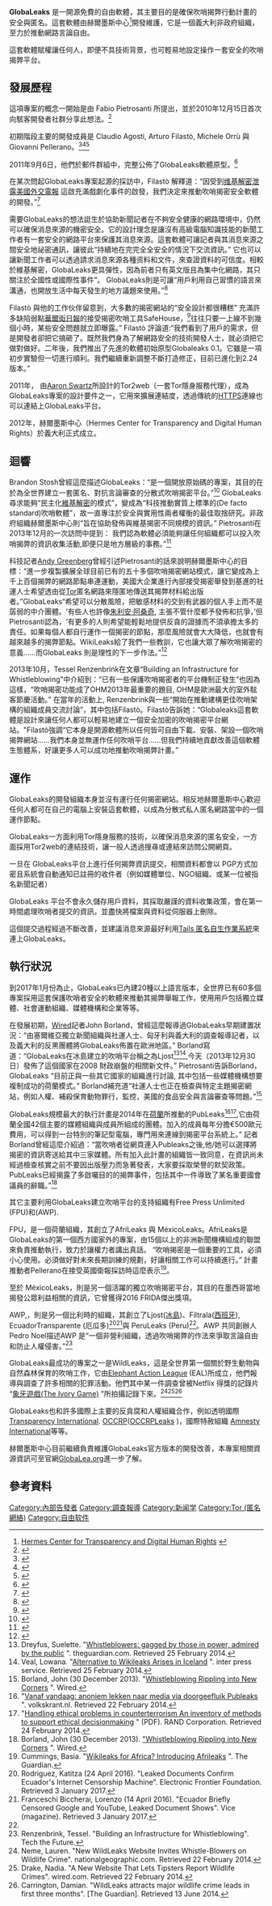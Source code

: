 {{multiple issues|
{{copyedit|time=2017-02-04T06:36:59+00:00}}

{{external links|time=2017-02-04T06:36:59+00:00}}
{{roughtranslation|time=2017-02-04T06:36:59+00:00}}
}}
{{Infobox software
| name = GlobaLeaks
| logo =
| screenshot =
| caption =
| developer = [https://www.hermescenter.org/ Hermes Center for Transparency and Digital Human Rights]
| released = {{start date|2011|9|6|df=yes}}
| repo = https://github.com/globaleaks/GlobaLeaks
| latest release version = 2.65.15
| latest release date = {{Start date and age|df=yes|2017|01|30}}
| programming language =[[Python|Python]], [[JavaScript|JavaScript]]
| operating system = [[Linux|Linux]]
| genre =
| license = [[Affero_General_Public_License|Affero General Public License]]
| website = https://www.globaleaks.org/zh-hans/
}}

'''GlobaLeaks''' 是一開源免費的自由軟體，其主要目的是確保吹哨揭弊行動計畫的安全與匿名。這套軟體由赫爾墨斯中心<ref>[https://hermescenter.org/ Hermes Center for Transparency and Digital Human Rights] {{Wayback|url=https://hermescenter.org/ |date=20210108074323 }}</ref>開發維護，它是一個義大利非政府組織，至力於推動網路言論自由。

這套軟體賦權讓任何人，即便不具技術背景，也可輕易地設定操作一套安全的吹哨揭弊平台。

== 發展歷程 ==
這項專案的概念一開始是由 Fabio Pietrosanti 所提出，並於2010年12月15日首次向駭客開發者社群分享此想法。<ref name="preconcept">{{cite web|url=http://seclists.org/fulldisclosure/2010/Dec/340|title=An idea of leaking alternative to wikileaks|date=15 December 2010|last=Pietrosanti|first=Fabio|publisher=Full Disclosure|accessdate=2017-02-01|archive-date=2020-08-07|archive-url=https://web.archive.org/web/20200807113300/https://seclists.org/fulldisclosure/2010/Dec/340|dead-url=no}}</ref>

初期階段主要的開發成員是 Claudio Agosti, Arturo Filastò, Michele Orrù 與 Giovanni Pellerano。<ref>{{Cite web|url=http://logioshermes.org/home/about-mission/about-us/|title=About Us - HERMES Center For Transparency And Digital Human Rights|accessdate=24 May 2016|work=HERMES - Centro Studi Trasparenza e Diritti Umani in Rete|archive-date=2016-08-24|archive-url=https://web.archive.org/web/20160824162142/http://www.logioshermes.org/home/about-mission/about-us/|dead-url=no}}</ref><ref name="28c3workshop1">{{Cite web|url=https://events.ccc.de/congress/2011/wiki/Workshops/GlobaLeaks|title=Workshops/GlobaLeaks|accessdate=21 January 2012|last=28th Chaos Communication Congress|archive-date=2019-06-23|archive-url=https://web.archive.org/web/20190623174929/https://events.ccc.de/congress/2011/wiki/Workshops/GlobaLeaks|dead-url=no}}</ref><ref>{{Cite web|url=http://www.wired.com/threatlevel/2013/12/whistleblowing-rippling-new-corners/|title=Whistleblowing Rippling into New Corners|accessdate=22 February 2014|publisher=wired.com|archive-date=2014-03-18|archive-url=https://web.archive.org/web/20140318175114/http://www.wired.com/threatlevel/2013/12/whistleblowing-rippling-new-corners|dead-url=no}}</ref>

2011年9月6日，他們於郵件群組中，完整公佈了GlobaLeaks軟體原型。<ref name="prealpha">{{Cite mailing list|last=Filastò|first=Arturo|date=6 September 2011|mailinglist=Full Disclosure|title=Globaleaks demo of the Prototype online!|url=http://seclists.org/fulldisclosure/2011/Sep/38|accessdate=21 January 2012|archive-date=2017-01-04|archive-url=https://web.archive.org/web/20170104000854/http://seclists.org/fulldisclosure/2011/Sep/38|dead-url=yes}}</ref>

在某次問起GlobaLeaks專案起源的採訪中，Filastò 解釋道：“因受到[[维基解密泄露美国外交电报事件|维基解密泄露美國外交電報]] 這啟充滿戲劇化事件的啟發，我們決定來推動吹哨揭密安全軟體的開發。”<ref name="tech">{{Cite web|url=http://www.techthefuture.com/featured/building-an-infrastructure-for-whistleblowing/|title=Building an Infrastructure for Whistleblowing|last=Renzenbrink|first=Tessel|work=Tech the Future|access-date=2017-02-01|archive-url=https://web.archive.org/web/20150924113755/http://www.techthefuture.com/featured/building-an-infrastructure-for-whistleblowing/|archive-date=2015-09-24|dead-url=yes}}</ref>

需要GlobaLeaks的想法誔生於協助新聞記者在不夠安全健康的網路環境中，仍然可以確保消息來源的機密安全。它的設計理念是讓沒有高級電腦知識技能的新聞工作者有一套安全的網路平台來保護其消息來源。這套軟體可讓記者與其消息來源之間安全地祕密通訊，讓彼此“持續地在完完全全安全的情況下交流資訊。” 它也可以讓新聞工作者可以透過請求消息來源各種资料和文件，來查證資料的可信度。相較於維基解密，GlobaLeaks更具彈性，因為前者只有英文版且為集中化網路，其只關注於全國性或國際性事件”。 GlobaLeaks則是可讓“用戶利用自己習慣的語言來溝通，也開放生活中每天發生的地方議題來使用。”<ref name="mag">{{Cite web|url=http://magazine.festivaldelgiornalismo.com/?p=4167|title=GlobaLeaks e la protezione delle fonti nell’era digitale: intervista a Claudio Agosti|date=Apr 28, 2013|work=Web Magazine|accessdate=2017-02-01|archive-date=2020-10-26|archive-url=https://web.archive.org/web/20201026042059/http://magazine.festivaldelgiornalismo.com/?p=4167|dead-url=no}}</ref>

Filastò 與他的工作伙伴留意到，大多數的揭密網站的“安全設計都很糟糕” 充滿許多缺陷弱點[[华尔街日报|華爾街日報]]的接受揭密吹哨工具SafeHouse，<ref>{{Cite web|url=https://www.theguardian.com/media/2011/may/06/wall-street-journal-wikileaks-safehouse|title=Wall Street Journal faces backlash over WikiLeaks rival|last=Halliday|first=Josh|publisher=[[The_Guardian|The Guardian]]|accessdate=2017-02-01|archive-date=2020-11-11|archive-url=https://web.archive.org/web/20201111234525/http://www.theguardian.com/media/2011/may/06/wall-street-journal-wikileaks-safehouse|dead-url=no}}</ref>往往只要一上線不到幾個小時，某些安全問題就立即曝露。” Filastò 評論道:“我們看到了用戶的需求，但是開發者卻把它搞砸了。既然我們身為了解網路安全的技術開發人士，就必須把它做對做好。二年後，我們推出了先進的軟體初始原型Globaleaks 0.1。它雖是一項初步實驗但一切進行順利。我們繼續重新調整不斷打造修正，目前已進化到2.24版本。”

2011年， 由[[亚伦·斯沃茨|Aaron Swartz]]所設計的Tor2web（一套Tor隱身服務代理），成為GlobaLeaks專案的設計要件之一，它用來擴展連結度，透過傳統的[[超文本传输安全协议|HTTPS]]連線也可以連結上GlobaLeaks平台。

2012年，赫爾墨斯中心（Hermes Center for Transparency and Digital Human Rights）於義大利正式成立。

== 迴響 ==
Brandon Stosh曾經這麼描述GlobaLeaks：“是一個開放原始碼的專案，其目的在於為全世界建立一套匿名、對抗言論審查的分散式吹哨揭密平台。”<ref name=freedomhacker>{{cite web| last =Stosh| first =Brandon| title =Interview with GlobaLeaks – The Open Source Whistleblowing Platform| work =Freedom Hacker| url =http://freedomhacker.net/interview-globalleaks-open-source-whistleblowing-platform/| accessdate =2017-02-04| archive-date =2020-10-27| archive-url =https://web.archive.org/web/20201027152419/https://freedomhacker.net/interview-globalleaks-open-source-whistleblowing-platform/| dead-url =no}}</ref> GlobaLeaks 尋求能夠“民主化[[維基解密|維基解密]]的模式”，變成為“科技推動實質上標準的(De facto standard)吹哨軟體"，故一直專注於安全與實用性兩者權衡的最佳取捨研究。非政府組織赫爾墨斯中心則“旨在協助發佈與維基揭密不同規模的資訊。” Pietrosanti在2013年12月的一次訪問中提到： 我們認為軟體必須能夠讓任何組織都可以投入吹哨揭弊的資訊收集活動,即便只是地方層級的事務。”<ref name=wired>{{cite web| last =Borland| first =John| title =Whistleblowing Rippling into New Corners| work =Wired| date =Dec 30, 2013| url =http://www.wired.com/2013/12/whistleblowing-rippling-new-corners/| accessdate =2017-02-03| archive-date =2016-12-21| archive-url =https://web.archive.org/web/20161221135905/https://www.wired.com/2013/12/whistleblowing-rippling-new-corners/| dead-url =no}}</ref>

科技記者[[Andy_Greenberg|Andy Greenberg]]曾經引述Pietrosanti的話來說明赫爾墨斯中心的目標：“進一步複製擴展全球目前已有的五十多個吹哨揭密網站模式，讓它變成為上千上百個揭弊的網路節點串連運動，美國大企業進行內部接受揭密舉發到基進的社運人士希望透由從[[Tor|Tor]]匿名網路來隱匿地傳送其揭弊材料給出版者。”GlobaLeaks“希望可以分散風險，把敏感材料的交到有武器的個人手上而不是孱弱的中介團體。‘有些人也許像[[朱利安·阿桑奇|朱利安·阿桑奇]], 主張不管什麼都予發佈和抗爭，’但Pietrosanti認為，‘有更多的人則希望能輕鬆地提供反貪的證據而不須承擔太多的責任。如果每個人都自行運作一個揭密的節點，那麼風險就會大大降低，也就會有越來越多的揭弊節點。WikiLeaks給了我們一些教訓，它也讓大眾了解吹哨揭密的意義……而GlobaLeaks 則是理性的下一步作法。”<ref name=book>{{cite web| title =This Machine Kills Secrets: Julian Assange, the Cypherpunks, and Their Fight | work =Google Books| url = https://books.google.com/books?id=vVU-l_DpZaIC&pg=PT222 }}</ref>

2013年10月，Tessel Renzenbrink在文章“Building an Infrastructure for Whistleblowing”中介紹到：“已有一些保護吹哨揭密者的平台機制正發生”也因為這樣，“吹哨揭密功能成了OHM2013年最重要的題目, OHM是歐洲最大的室外䮄客節慶活動。” 在當年的活動上, Renzenbrink與一些“開始在推動建構更佳吹哨架構的組織成員交流討論”，其中包括Filastò。Filastò告訴她：“Globaleaks這套軟體是設計來讓任何人都可以輕易地建立一個安全加密的吹哨揭密平台網站。"Filastò強調“它本身是開源軟體所以任何皆可自由下載、安裝、架設一個吹哨揭弊網站……我們本身並無運作任何吹哨平台……但我們持續地貢獻改善這個軟體生態體系，好讓更多人可以成功地推動吹哨揭弊計畫。”

== 運作 ==
GlobaLeaks的開發組織本身並沒有運行任何揭密網站。相反地赫爾墨斯中心歡迎任何人都可在自己的電腦上安裝這套軟體，以成為分散式私人匿名網路當中的一個運作節點。

GlobaLeaks一方面利用Tor隱身服務的技術，以確保消息來源的匿名安全，一方面採用Tor2web的連結技術，讓一般人透過搜㝷或連結來訪問公開網頁。

一旦在 GlobaLeaks平台上進行任何揭弊資訊提交，相關資料都會以 PGP方式加密且系統會自動通知已註冊的收件者（例如媒體單位、NGO組織、或某一位被指名新聞記者）

GlobaLeaks 平台不會永久儲存用戶資料，其採取嚴謹的資料收集政策，會在第一時間處理吹哨者提交的資訊，並盡快將檔案與資料從伺服器上刪除。

這個提交過程經過不斷改善，並建議消息來源最好利用[[Tails_(operating_system)|Tails 匿名自生作業系統]]來連上GlobaLeaks。

== 執行狀況 ==
到2017年1月份為止，GlobaLeaks已內建20種以上語言版本，全世界已有60多個專案採用這套保護吹哨者安全的軟體來推動其揭弊舉報工作，使用用戶包括獨立媒體、社會運動組織、媒體機構和企業等等。

在發展初期，[[Wired_(magazine)|Wired]]記者John Borland，曾經這麼報導過GlobaLeaks早期建置狀況：“由塞爾維亞獨立新聞組織與社運人士、匈牙利與義大利的調查報導記者，以及義大利的反黑團體將GlobaLeaks佈置在歐洲地區。” Borland寫道：“GlobaLeaks在冰島建立的吹哨平台稱之為Ljost<ref>Dreyfus, Suelette. "[https://www.theguardian.com/media-network/media-network-blog/2012/oct/19/whistleblowing-survey Whistleblowers: gagged by those in power, admired by the public] {{Wayback|url=https://www.theguardian.com/media-network/media-network-blog/2012/oct/19/whistleblowing-survey |date=20201112022147 }}". theguardian.com. Retrieved 25 February 2014.</ref><ref>Veal, Lowana. "[http://www.ipsnews.net/2012/09/alternative-to-wikileaks-arises-in-iceland/ Alternative to Wikileaks Arises in Iceland] {{Wayback|url=http://www.ipsnews.net/2012/09/alternative-to-wikileaks-arises-in-iceland/ |date=20201112025946 }}". inter press service. Retrieved 25 February 2014.</ref>,今天（2013年12月30日）發佈了這個國家在2008 財政崩盤的相關新文件。” Pietrosanti告訴Borland， GlobaLeaks “目前正與一些其它國家的組織進行討論, 其中包括一些媒體機構想要複制成功的荷蘭模式。” Borland補充道“社運人士也正在檢查與特定主題揭密網站，例如人權、補殺保育動物罪行，監控，美國的食品安全與言論審查等問題。”<ref>Borland, John (30 December 2013). "[http://www.wired.com/2013/12/whistleblowing-rippling-new-corners/ Whistleblowing Rippling into New Corners] {{Wayback|url=http://www.wired.com/2013/12/whistleblowing-rippling-new-corners/ |date=20161221135905 }}". Wired.</ref>

GlobaLeaks規模最大的執行計畫是2014年在[[荷蘭|荷蘭]]所推動的PubLeaks<ref>"[http://www.volkskrant.nl/vk/nl/2694/Tech-Media/article/detail/3506349/2013/09/09/Vanaf-vandaag-anoniem-lekken-naar-media-via-doorgeefluik-Publeaks.dhtml Vanaf vandaag: anoniem lekken naar media via doorgeefluik Publeaks] {{Wayback|url=http://www.volkskrant.nl/vk/nl/2694/Tech-Media/article/detail/3506349/2013/09/09/Vanaf-vandaag-anoniem-lekken-naar-media-via-doorgeefluik-Publeaks.dhtml |date=20131008173321 }}". volkskrant.nl. Retrieved 22 February 2014.</ref><ref>"[https://www.rand.org/content/dam/rand/pubs/research_reports/RR200/RR251/RAND_RR251.pdf Handling ethical problems in counterterrorism An inventory of methods to support ethical decisionmaking] {{Wayback|url=https://www.rand.org/content/dam/rand/pubs/research_reports/RR200/RR251/RAND_RR251.pdf |date=20201219230523 }}" (PDF). RAND Corporation. Retrieved 24 February 2014.</ref>,它由荷蘭全國42個主要的媒體組織與成員所組成的團體。加入的成員每年分擔€500歐元費用，可以得到一台特別的筆記型電腦，專門用來連線到揭密平台系統上。” 記者Borland曾經這麼介紹過：“當吹哨者從網頁連入Publeaks之後,他/她可以選擇將揭密的資訊寄送給其中三家媒體。所有加入此計畫的組織皆一致同意，在資訊尚未經過檢查核實之前不要因出版壓力而急著發表，大家要採取榮譽的默契政策。PubLeaks已經揭露了多啟囑目的的揭弊事件，包括其中一件導致了某名重要國會議員的辭職。”<ref>Borland, John (30 December 2013). [http://www.wired.com/2013/12/whistleblowing-rippling-new-corners/ "Whistleblowing Rippling into New Corners] {{Wayback|url=http://www.wired.com/2013/12/whistleblowing-rippling-new-corners/ |date=20161221135905 }}". Wired.</ref>

其它主要利用GlobaLeaks建立吹哨平台的支持組織有Free Press Unlimited (FPU)和{{link-en|Associated Whistleblowing Press|Associated Whistleblowing Press}}(AWP).

FPU，是一個荷蘭組織，其創立了AfriLeaks 與 MéxicoLeaks。AfriLeaks是GlobaLeaks的第一個西方國家外的專案，由15個以上的非洲新聞機構組成的聯盟來負責推動執行，致力於讓權力者講出真話。 “吹哨揭密是一個重要的工具，必須小心使用。必須做好對未來長期訓練的規劃，好讓相關工作可以持續進行。” 計畫推動者Pellerano在接受英國衛報採訪時這麼表示<ref>Cummings, Basia. "[https://www.theguardian.com/world/2015/jan/13/wikileaks-for-africa-introducing-afrileaks Wikileaks for Africa? Introducing Afrileaks] {{Wayback|url=https://www.theguardian.com/world/2015/jan/13/wikileaks-for-africa-introducing-afrileaks |date=20201108112757 }}". The Guardian.</ref>。

至於 MéxicoLeaks，則是另一個活躍的獨立吹哨揭密平台，其目的在墨西哥當地揭發公眾利益相關的資訊，它曾獲得2016 FRIDA傑出獎項。

AWP,，則是另一個比利時的組織，其創立了Ljost([[冰島|冰島]])、Filtrala([[西班牙|西班牙]]), EcuadorTransparente (厄瓜多)<ref>Rodriguez, Katitza (24 April 2016). "Leaked Documents Confirm Ecuador's Internet Censorship Machine". Electronic Frontier Foundation. Retrieved 3 January 2017.</ref><ref name="#1">Franceschi Biccherai, Lorenzo (14 April 2016). "Ecuador Briefly Censored Google and YouTube, Leaked Document Shows". Vice (magazine). Retrieved 3 January 2017.</ref>與 PeruLeaks (Peru)<ref name="#1"/>。AWP 共同創辦人Pedro Noel描述AWP 是“一個非營利組織，透過吹哨揭弊的作法來爭取言論自由和防止人權侵害。”<ref>Renzenbrink, Tessel. "Building an Infrastructure for Whistleblowing". Tech the Future.</ref>

GlobaLeaks最成功的專案之一是WildLeaks，這是全世界第一個關於野生動物與自然森林保育的吹哨工作，它由[[Elephant_Action_League|Elephant Action League]] (EAL)所成立，他們報導與調查了許多相關的犯罪活動。他們其中某一件調查曾被Netflix 得獎的記錄片 “[https://wildleaks.org/the-ivory-game/ 象牙遊戲(The Ivory Game)] {{Wayback|url=https://wildleaks.org/the-ivory-game/ |date=20201030041052 }}”所拍攝記錄下來。<ref>Neme, Lauren. "New WildLeaks Website Invites Whistle-Blowers on Wildlife Crime". nationalgeographic.com. Retrieved 22 February 2014.</ref><ref>Drake, Nadia. "A New Website That Lets Tipsters Report Wildlife Crimes". wired.com. Retrieved 22 February 2014.</ref><ref>Carrington, Damian. "WildLeaks attracts major wildlife crime leads in first three months". [The Guardian]. Retrieved 13 June 2014.</ref>

GlobaLeaks也和許多國際上主要的反貪腐和人權組織合作，例如透明國際[[Transparency_International|Transparency International]]. [[OCCRP|OCCRP]]([https://www.occrp.org/occrpleaks/ OCCRPLeaks] {{Wayback|url=https://www.occrp.org/occrpleaks/ |date=20160506172515 }})，國際特赦組織 [[Amnesty_International|Amnesty International]]等等。

赫爾墨斯中心目前繼續負責維護GlobaLeaks官方版本的開發改善，本專案相關資源資訊可至官網[https://globaLeaks.org GlobaLea.org]{{Webarchive|url=http://arquivo.pt/wayback/20160110062613/https%3A//www.globaleaks.org/ |date=2016-01-10 }}進一步了解。
== 參考資料 ==
{{reflist}}

[[Category:內部告發者|Category:內部告發者]]
[[Category:調查報導|Category:調查報導]]
[[Category:新闻学|Category:新闻学]]
[[Category:Tor_(匿名網絡)|Category:Tor (匿名網絡)]]
[[Category:自由软件|Category:自由软件]]